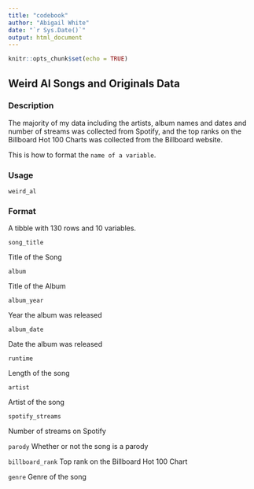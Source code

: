 ```yaml
---
title: "codebook"
author: "Abigail White"
date: "`r Sys.Date()`"
output: html_document
---
```


```r
knitr::opts_chunk$set(echo = TRUE)
```

## Weird Al Songs and Originals Data

### Description

The majority of my data including the artists, album names and dates and number of streams was collected from Spotify, and the top ranks on the Billboard Hot 100 Charts was collected from the Billboard website.  

This is how to format the `name of a variable`.

### Usage

`weird_al`

### Format

  A tibble with 130 rows and 10 variables.

`song_title`

  Title of the Song
      
`album`

  Title of the Album
      
`album_year`

  Year the album was released
      
`album_date`

  Date the album was released
      
`runtime`

  Length of the song
      
`artist`

  Artist of the song
      
`spotify_streams`

  Number of streams on Spotify
      
`parody`
    Whether or not the song is a parody
      
`billboard_rank`
     Top rank on the Billboard Hot 100 Chart
      
`genre`
     Genre of the song